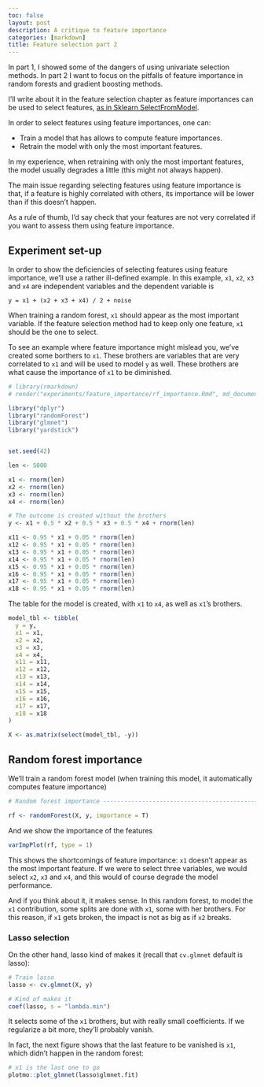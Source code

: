 ```yaml
---
toc: false
layout: post
description: A critique to feature importance
categories: [markdown]
title: Feature selection part 2
---
```


In part 1, I showed some of the dangers of using univariate selection methods. In part 2 I want to focus on the pitfalls of feature importance in random forests and gradient boosting methods.

I'll write about it in the feature selection chapter as feature importances can be used to select features, [as in Sklearn SelectFromModel](https://scikit-learn.org/stable/modules/generated/sklearn.feature_selection.SelectFromModel.html#sklearn.feature_selection.SelectFromModel).

In order to select features using feature importances, one can:

- Train a model that has allows to compute feature importances.
- Retrain the model with only the most important features.

In my experience, when retraining with only the most important features, the model usually degrades a little (this might not always happen).

The main issue regarding selecting features using feature importance is that, if a feature is highly correlated with others, its importance will be lower than if this doesn't happen.

As a rule of thumb, I'd say check that your features are not very correlated if you want to assess them using feature importance.

## Experiment set-up

In order to show the deficiencies of selecting features using feature importance, we'll use a rather ill-defined example. In this example, `x1`, `x2`, `x3` and `x4` are independent variables and the dependent variable is 
```
y = x1 + (x2 + x3 + x4) / 2 + noise
```
When training a random forest, `x1` should appear as the most important variable. If the feature selection method had to keep only one feature, `x1` should be the one to select.

To see an example where feature importance might mislead you, we've created some borthers to `x1`. These brothers are variables that are very correlated to `x1` and will be used to model `y` as well. These brothers are what cause the importance of `x1` to be diminished.

```r
# library(rmarkdown)
# render("experiments/feature_importance/rf_importance.Rmd", md_document(variant ='gfm', preserve_yaml=TRUE))
```
```r
library("dplyr")
library("randomForest")
library("glmnet")
library("yardstick")


set.seed(42)

len <- 5000

x1 <- rnorm(len)
x2 <- rnorm(len)
x3 <- rnorm(len)
x4 <- rnorm(len)

# The outcome is created without the brothers
y <- x1 + 0.5 * x2 + 0.5 * x3 + 0.5 * x4 + rnorm(len)

x11 <- 0.95 * x1 + 0.05 * rnorm(len)
x12 <- 0.95 * x1 + 0.05 * rnorm(len)
x13 <- 0.95 * x1 + 0.05 * rnorm(len)
x14 <- 0.95 * x1 + 0.05 * rnorm(len)
x15 <- 0.95 * x1 + 0.05 * rnorm(len)
x16 <- 0.95 * x1 + 0.05 * rnorm(len)
x17 <- 0.95 * x1 + 0.05 * rnorm(len)
x18 <- 0.95 * x1 + 0.05 * rnorm(len)

```

The table for the model is created, with `x1` to `x4`, as well as `x1`'s brothers.

```r
model_tbl <- tibble(
  y = y,
  x1 = x1,
  x2 = x2,
  x3 = x3,
  x4 = x4,
  x11 = x11,
  x12 = x12,
  x13 = x13,
  x14 = x14,
  x15 = x15,
  x16 = x16,
  x17 = x17,
  x18 = x18
)

X <- as.matrix(select(model_tbl, -y))
```

## Random forest importance

We'll train a random forest model (when training this model, it automatically computes feature importance)

```r
# Random forest importance ------------------------------------------------

rf <- randomForest(X, y, importance = T)
```

And we show the importance of the features

```r
varImpPlot(rf, type = 1)
```

This shows the shortcomings of feature importance: `x1` doesn't appear as the most important feature. If we were to select three variables, we would select `x2`, `x3` and `x4`, and this would of course degrade the model performance.

And if you think about it, it makes sense. In this random forest, to model the `x1` contribution, some splits are done with `x1`, some with her brothers. For this reason, if `x1` gets broken, the impact is not as big as if `x2` breaks.

### Lasso selection

On the other hand, lasso kind of makes it (recall that `cv.glmnet` default is lasso):

```r
# Train lasso
lasso <- cv.glmnet(X, y)

# Kind of makes it
coef(lasso, s = "lambda.min")
```

It selects some of the `x1` brothers, but with really small coefficients. If we regularize a bit more, they'll probably vanish.

In fact, the next figure shows that the last feature to be vanished is `x1`, which didn't happen in the random forest:

```r
# x1 is the last one to go
plotmo::plot_glmnet(lasso$glmnet.fit)
```


